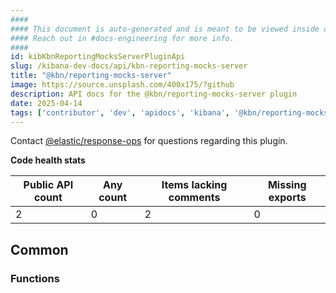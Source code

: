 ```yaml
---
####
#### This document is auto-generated and is meant to be viewed inside our experimental, new docs system.
#### Reach out in #docs-engineering for more info.
####
id: kibKbnReportingMocksServerPluginApi
slug: /kibana-dev-docs/api/kbn-reporting-mocks-server
title: "@kbn/reporting-mocks-server"
image: https://source.unsplash.com/400x175/?github
description: API docs for the @kbn/reporting-mocks-server plugin
date: 2025-04-14
tags: ['contributor', 'dev', 'apidocs', 'kibana', '@kbn/reporting-mocks-server']
---
```




Contact [@elastic/response-ops](https://github.com/orgs/elastic/teams/response-ops) for questions regarding this plugin.

**Code health stats**

| Public API count  | Any count | Items lacking comments | Missing exports |
|-------------------|-----------|------------------------|-----------------|
| 2 | 0 | 2 | 0 |

## Common

### Functions
<DocDefinitionList data={kbnReportingMocksServerObj.common.functions}/>

